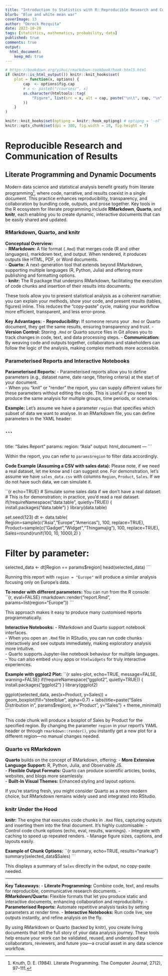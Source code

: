 ```yaml
---
title: "Introduction to Statistics with R: Reproducible Research and Communication of Results"
blurb: "Blue and white mean war"
coverImage: 13
author: "Dereck Mezquita"
date: 2023-10-20
tags: [statistics, mathematics, probability, data]
published: true
comments: true
output: 
  html_document:
    keep_md: true
---
```


```r
# https://bookdown.org/yihui/rmarkdown-cookbook/hook-html5.html
if (knitr::is_html_output()) knitr::knit_hooks$set(
    plot = function(x, options) {
        cap  <- options$fig.cap
        # x <- paste0("/courses/", x)
        as.character(htmltools::tag(
            "Figure", list(src = x, alt = cap, paste("\n\t", cap, "\n", sep = ""))
        ))
    }
)

knitr::knit_hooks$set(optipng = knitr::hook_optipng) # optipng = '-o7'
knitr::opts_chunk$set(dpi = 300, fig.width = 10, fig.height = 7)
```

# Reproducible Research and Communication of Results

## Literate Programming and Dynamic Documents

Modern data science and statistical analysis benefit greatly from literate programming[^1], where code, narrative, and results coexist in a single document. This practice enhances reproducibility, transparency, and collaboration by bundling code, outputs, and prose together. Key tools in the R ecosystem for literate programming include **RMarkdown**, **Quarto**, and **knitr**, each enabling you to create dynamic, interactive documents that can be easily shared and updated.

### RMarkdown, Quarto, and knitr

**Conceptual Overview:**  
- **RMarkdown:** A file format (`.Rmd`) that merges code (R and other languages), markdown text, and output. When rendered, it produces outputs like HTML, PDF, or Word documents.  
- **Quarto:** A next-generation tool that extends beyond RMarkdown, supporting multiple languages (R, Python, Julia) and offering more publishing and formatting options.  
- **knitr:** The R package that underpins RMarkdown, facilitating the execution of code chunks and insertion of their results into documents.

These tools allow you to present statistical analysis as a coherent narrative: you can explain your methods, show your code, and present results (tables, figures) inline. This reduces the “copy-paste” cycle, making your workflow more efficient, transparent, and less error-prone.

**Key Advantages:**
- **Reproducibility:** If someone reruns your `.Rmd` or Quarto document, they get the same results, ensuring transparency and trust.
- **Version Control:** Storing `.Rmd` or Quarto source files in Git allows you to track changes in code, text, and data processing steps.
- **Communication:** By weaving code and outputs together, collaborators and stakeholders can follow the logic of the analysis, making complex methods more accessible.

### Parameterised Reports and Interactive Notebooks

**Parameterised Reports:**
- Parameterised reports allow you to define parameters (e.g., dataset name, date range, filtering criteria) at the start of your document.  
- When you “knit” or “render” the report, you can supply different values for these parameters without editing the code. This is useful if you need to produce the same analysis for multiple groups, time periods, or scenarios.

**Example:**
Let’s assume we have a parameter `region` that specifies which subset of data we want to analyse. In an RMarkdown file, you can define parameters in the YAML header:

\`\`\`
---
title: "Sales Report"
params:
  region: "Asia"
output: html_document
---
\`\`\`

Within the report, you can refer to `params$region` to filter data accordingly.

**Code Example (Assuming a CSV with sales data):**
Please note, if we need a real dataset, let me know and I can suggest one. For demonstration, let’s assume we have `sales_data.csv` with columns `Region`, `Product`, `Sales`. If we do not have such data, we can simulate it.

\`\`\{r echo=TRUE\}
# Simulate some sales data if we don't have a real dataset:
# This is for demonstration; in practice, you'd read a real dataset.
if(!requireNamespace("data.table", quietly=TRUE)) {
  install.packages("data.table")
}
library(data.table)

set.seed(123)
dt <- data.table(
  Region=sample(c("Asia","Europe","Americas"), 100, replace=TRUE),
  Product=sample(c("Gadget","Widget","Thingamajig"), 100, replace=TRUE),
  Sales=round(runif(100, 10, 1000),2)
)

# Filter by parameter:
selected_data <- dt[Region == params$region]
head(selected_data)
\`\`\`

Running this report with `region = "Europe"` will produce a similar analysis focusing only on Europe’s data.

**To render with different parameters:**
You can run from the R console:  
\`\`\{r, eval=FALSE\}
rmarkdown::render("report.Rmd", params=list(region="Europe"))
\`\`\`

This approach makes it easy to produce many customised reports programmatically.

**Interactive Notebooks:**
- RMarkdown and Quarto support notebook interfaces.  
- When you open an `.Rmd` file in RStudio, you can run code chunks interactively and see outputs immediately, making exploratory analysis more intuitive.  
- Quarto supports Jupyter-like notebook behaviour for multiple languages.  
- You can also embed `shiny` apps or `htmlwidgets` for truly interactive experiences.

**Example with ggplot2 Plot:**
\`\`\{r sales-plot, echo=TRUE, message=FALSE, warning=FALSE\}
if(!requireNamespace("ggplot2", quietly=TRUE)) {
  install.packages("ggplot2")
}
library(ggplot2)

ggplot(selected_data, aes(x=Product, y=Sales)) +
  geom_boxplot(fill="steelblue", alpha=0.7) +
  labs(title=paste("Sales Distribution in", params$region),
       x="Product", y="Sales") +
  theme_minimal()
\`\`\`

This code chunk will produce a boxplot of Sales by Product for the specified region. By changing the parameter `region` in your report’s YAML header or through `rmarkdown::render()`, you instantly get a new plot for a different region—no manual changes needed.

### Quarto vs RMarkdown

**Quarto** builds on the concept of RMarkdown, offering:
- **More Extensive Language Support:** R, Python, Julia, and Observable JS.  
- **Flexible Output Formats:** Quarto can produce scientific articles, books, websites, and blogs more seamlessly.  
- **Built-In Visual Themes:** Enhanced styling and layout options.

If you’re starting fresh, you might consider Quarto as a more modern choice, but RMarkdown remains widely used and integrated into RStudio.

### knitr Under the Hood

**knitr:** The engine that executes code chunks in `.Rmd` files, capturing outputs and inserting them into the final document. It’s highly customisable:
- Control code chunk options (echo, eval, results, warnings).
- Integrate with caching to speed up repeated renders.
- Manage figure sizes, captions, and layouts easily.

**Example of Chunk Options:**
\`\`\{r summary, echo=TRUE, results="markup"\}
summary(selected_data$Sales)
\`\`\`

This displays a summary of `Sales` directly in the output, no copy-paste needed.

---

**Key Takeaways:**
- **Literate Programming:** Combine code, text, and results for reproducible, communicative research documents.
- **RMarkdown/Quarto:** Flexible formats that let you produce static and interactive documents, enhancing collaboration and reproducibility.
- **Parameterised Reports:** Automate repetitive analysis tasks by setting parameters at render time.
- **Interactive Notebooks:** Run code live, see outputs instantly, and refine analysis on the fly.

By using RMarkdown or Quarto (backed by knitr), you create living documents that tell the full story of your data analysis journey. These tools help ensure your work can be validated, reused, and understood by collaborators, reviewers, and future you—a crucial asset in any data science workflow.

[^1]: Knuth, D. E. (1984). Literate Programming. The Computer Journal, 27(2), 97–111.

